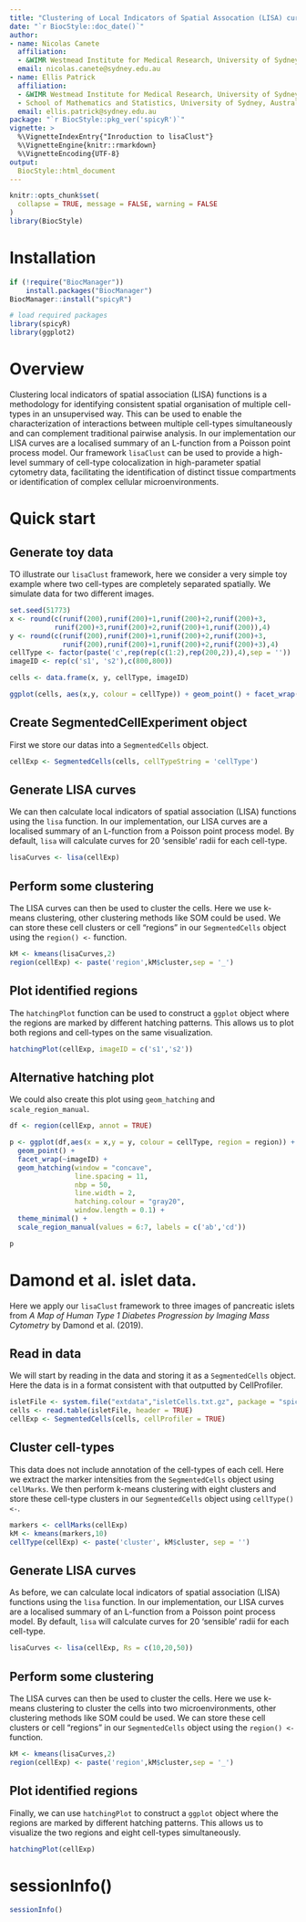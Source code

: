 ```yaml
---
title: "Clustering of Local Indicators of Spatial Assocation (LISA) curves"
date: "`r BiocStyle::doc_date()`"
author:
- name: Nicolas Canete
  affiliation:  
  - &WIMR Westmead Institute for Medical Research, University of Sydney, Australia
  email: nicolas.canete@sydney.edu.au
- name: Ellis Patrick
  affiliation:
  - &WIMR Westmead Institute for Medical Research, University of Sydney, Australia
  - School of Mathematics and Statistics, University of Sydney, Australia
  email: ellis.patrick@sydney.edu.au
package: "`r BiocStyle::pkg_ver('spicyR')`"
vignette: >
  %\VignetteIndexEntry{"Inroduction to lisaClust"}
  %\VignetteEngine{knitr::rmarkdown}
  %\VignetteEncoding{UTF-8}
output: 
  BiocStyle::html_document
---
```


```r
knitr::opts_chunk$set(
  collapse = TRUE, message = FALSE, warning = FALSE
)
library(BiocStyle)
```

# Installation

```r
if (!require("BiocManager"))
    install.packages("BiocManager")
BiocManager::install("spicyR")
```


```r
# load required packages
library(spicyR)
library(ggplot2)

```
 
 

# Overview
 Clustering local indicators of spatial association (LISA) functions is a 
 methodology for identifying consistent spatial organisation of multiple 
 cell-types in an unsupervised way. This can be used to enable the 
 characterization of interactions between multiple cell-types simultaneously and 
 can complement traditional pairwise analysis. In our implementation our LISA 
 curves are a localised summary of an L-function from a Poisson point process 
 model.  Our framework `lisaClust` can be used to provide a high-level summary 
 of cell-type colocalization in high-parameter spatial cytometry data, 
 facilitating the identification of distinct tissue compartments or 
 identification of complex cellular microenvironments.



# Quick start

## Generate toy data

TO illustrate our `lisaClust` framework, here we consider a very simple toy 
example where two cell-types are completely separated spatially. We simulate 
data for two different images.

```r
set.seed(51773)
x <- round(c(runif(200),runif(200)+1,runif(200)+2,runif(200)+3,
           runif(200)+3,runif(200)+2,runif(200)+1,runif(200)),4)
y <- round(c(runif(200),runif(200)+1,runif(200)+2,runif(200)+3,
             runif(200),runif(200)+1,runif(200)+2,runif(200)+3),4)
cellType <- factor(paste('c',rep(rep(c(1:2),rep(200,2)),4),sep = ''))
imageID <- rep(c('s1', 's2'),c(800,800))

cells <- data.frame(x, y, cellType, imageID)

ggplot(cells, aes(x,y, colour = cellType)) + geom_point() + facet_wrap(~imageID)


```

## Create SegmentedCellExperiment object

First we store our datas into a `SegmentedCells` object. 

```r

cellExp <- SegmentedCells(cells, cellTypeString = 'cellType')


```


## Generate LISA curves

We can then calculate local indicators of spatial association (LISA) functions 
using the `lisa` function. In our implementation, our LISA curves are a 
localised summary of an L-function from a Poisson point process model. By 
default, `lisa` will calculate curves for 20 'sensible' radii for each 
cell-type. 

```r

lisaCurves <- lisa(cellExp)

```

## Perform some clustering

The LISA curves can then be used to cluster the cells. Here we use k-means 
clustering, other clustering methods like SOM could be used. We can store these 
cell clusters or cell "regions" in our `SegmentedCells` object using the 
`region() <-` function.

```r

kM <- kmeans(lisaCurves,2)
region(cellExp) <- paste('region',kM$cluster,sep = '_')
```


## Plot identified regions

The `hatchingPlot` function can be used to construct a `ggplot` object where the 
regions are marked by different hatching patterns. This allows us to plot both 
regions and cell-types on the same visualization.


```r
hatchingPlot(cellExp, imageID = c('s1','s2'))
```




## Alternative hatching plot

We could also create this plot using `geom_hatching` and `scale_region_manual`.


```r

df <- region(cellExp, annot = TRUE)

p <- ggplot(df,aes(x = x,y = y, colour = cellType, region = region)) + 
  geom_point() + 
  facet_wrap(~imageID) +
  geom_hatching(window = "concave", 
                line.spacing = 11, 
                nbp = 50, 
                line.width = 2, 
                hatching.colour = "gray20",
                window.length = 0.1) +
  theme_minimal() + 
  scale_region_manual(values = 6:7, labels = c('ab','cd'))

p

```


# Damond et al. islet data.

Here we apply our `lisaClust` framework to three images of pancreatic islets 
from *A Map of Human Type 1 Diabetes Progression by Imaging Mass Cytometry* by 
Damond et al. (2019).

## Read in data

We will start by reading in the data and storing it as a `SegmentedCells` 
object. Here the data is in a format consistent with that outputted by 
CellProfiler.
```r
isletFile <- system.file("extdata","isletCells.txt.gz", package = "spicyR")
cells <- read.table(isletFile, header = TRUE)
cellExp <- SegmentedCells(cells, cellProfiler = TRUE)

```


## Cluster cell-types

This data does not include annotation of the cell-types of each cell. Here we 
extract the marker intensities from the `SegmentedCells` object using 
`cellMarks`. We then perform k-means clustering with eight clusters and store 
these cell-type clusters in our `SegmentedCells` object using `cellType() <-`.
```r
markers <- cellMarks(cellExp)
kM <- kmeans(markers,10)
cellType(cellExp) <- paste('cluster', kM$cluster, sep = '')
```

## Generate LISA curves

As before, we can calculate local indicators of spatial association (LISA) 
functions using the `lisa` function. In our implementation, our LISA curves are 
a localised summary of an L-function from a Poisson point process model. By 
default, `lisa` will calculate curves for 20 'sensible' radii for each 
cell-type. 

```r

lisaCurves <- lisa(cellExp, Rs = c(10,20,50))

```

## Perform some clustering

The LISA curves can then be used to cluster the cells. Here we use k-means 
clustering to cluster the cells into two microenvironments, other clustering 
methods like SOM could be used. We can store these cell clusters or cell 
"regions" in our `SegmentedCells` object using the `region() <-` function.

```r

kM <- kmeans(lisaCurves,2)
region(cellExp) <- paste('region',kM$cluster,sep = '_')

```



## Plot identified regions

Finally, we can use `hatchingPlot` to construct a `ggplot` object where the 
regions are marked by different hatching patterns. This allows us to visualize 
the two regions and eight cell-types simultaneously.

```r
hatchingPlot(cellExp)
```



# sessionInfo()

```r
sessionInfo()
```
